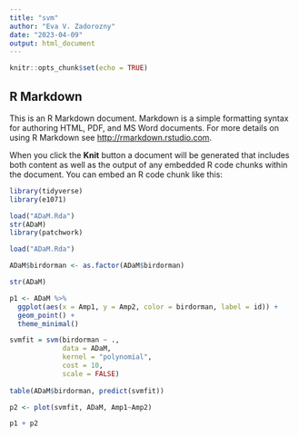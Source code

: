 ```yaml
---
title: "svm"
author: "Eva V. Zadorozny"
date: "2023-04-09"
output: html_document
---
```


```r
knitr::opts_chunk$set(echo = TRUE)
```

## R Markdown

This is an R Markdown document. Markdown is a simple formatting syntax for authoring HTML, PDF, and MS Word documents. For more details on using R Markdown see <http://rmarkdown.rstudio.com>.

When you click the **Knit** button a document will be generated that includes both content as well as the output of any embedded R code chunks within the document. You can embed an R code chunk like this:

```r
library(tidyverse)
library(e1071)
```


```r
load("ADaM.Rda")
str(ADaM)
library(patchwork)
```


```r
load("ADaM.Rda")

ADaM$birdorman <- as.factor(ADaM$birdorman)

str(ADaM)

p1 <- ADaM %>% 
  ggplot(aes(x = Amp1, y = Amp2, color = birdorman, label = id)) +
  geom_point() + 
  theme_minimal()

svmfit = svm(birdorman ~ .,
             data = ADaM,
             kernel = "polynomial",
             cost = 10,
             scale = FALSE)
                        
table(ADaM$birdorman, predict(svmfit))

p2 <- plot(svmfit, ADaM, Amp1~Amp2)

p1 + p2
```



